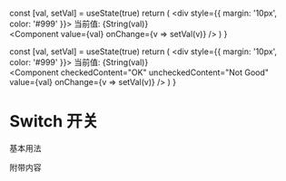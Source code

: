 
  const [val, setVal] = useState(true)
  return (
    <div style={{ margin: '10px', color: '#999' }}>
      当前值: {String(val)} 
      <br/>
      <Component
        value={val} 
        onChange={v => setVal(v)} 
      />
    </div>
  )
}

  const [val, setVal] = useState(true)
  return (
    <div style={{ margin: '10px', color: '#999' }}>
      当前值: {String(val)} 
      <br/>
      <Component
        checkedContent="OK" 
        uncheckedContent="Not Good"
        value={val} 
        onChange={v => setVal(v)} 
      />
    </div>
  )
}

# Switch 开关

基本用法

<SwitchBox id="switch" />

附带内容

<SwitchBox2 id="switch" />

